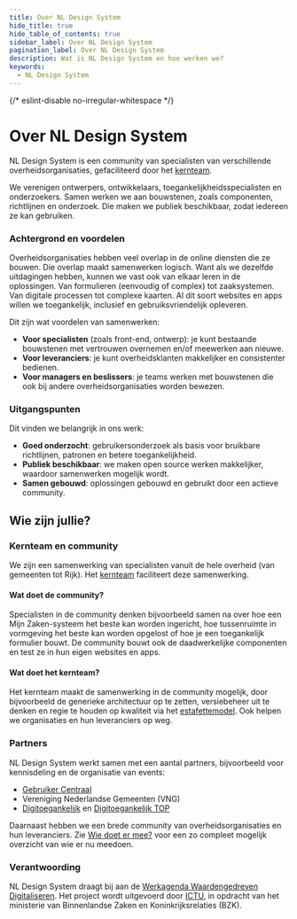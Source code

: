 ```yaml
---
title: Over NL Design System
hide_title: true
hide_table_of_contents: true
sidebar_label: Over NL Design System
pagination_label: Over NL Design System
description: Wat is NL Design System en hoe werken we?
keywords:
  - NL Design System
---
```


{/* eslint-disable  no-irregular-whitespace */}

# Over NL Design System

NL Design System is een community van specialisten van verschillende overheidsorganisaties, gefaciliteerd door het [kernteam](/project/kernteam).

We verenigen ontwerpers, ontwikkelaars, toegankelijkheidsspecialisten en onderzoekers. Samen werken we aan bouwstenen, zoals componenten, richtlijnen en onderzoek. Die maken we publiek beschikbaar, zodat iedereen ze kan gebruiken.

### Achtergrond en voordelen

Overheidsorganisaties hebben veel overlap in de online diensten die ze bouwen. Die overlap maakt samenwerken logisch. Want als we dezelfde uitdagingen hebben, kunnen we vast ook van elkaar leren in de oplossingen. Van formulieren (eenvoudig of complex) tot zaaksystemen. Van digitale processen tot complexe kaarten. Al dit soort websites en apps willen we toegankelijk, inclusief en gebruiksvriendelijk opleveren.

Dit zijn wat voordelen van samenwerken:

- **Voor specialisten** (zoals front-end, ontwerp): je kunt bestaande bouwstenen met vertrouwen overnemen en/of meewerken aan nieuwe.
- **Voor leveranciers**: je kunt overheidsklanten makkelijker en consistenter bedienen.
- **Voor managers en beslissers**: je teams werken met bouwstenen die ook bij andere overheidsorganisaties worden bewezen.

### Uitgangspunten

Dit vinden we belangrijk in ons werk:

- **Goed onderzocht**: gebruikersonderzoek als basis voor bruikbare richtlijnen, patronen en betere toegankelijkheid.​
- **Publiek beschikbaar**: ​we maken open source werken makkelijker, waardoor samenwerken mogelijk wordt.​
- **Samen gebouwd**: oplossingen gebouwd en gebruikt door een actieve community.​

## Wie zijn jullie?

### Kernteam en community

We zijn een samenwerking van specialisten vanuit de hele overheid (van gemeenten tot Rijk). Het [kernteam](/project/kernteam) faciliteert deze samenwerking.

#### Wat doet de community?

Specialisten in de community denken bijvoorbeeld samen na over hoe een Mijn Zaken-systeem het beste kan worden ingericht, hoe tussenruimte in vormgeving het beste kan worden opgelost of hoe je een toegankelijk formulier bouwt. De community bouwt ook de daadwerkelijke componenten en test ze in hun eigen websites en apps.

#### Wat doet het kernteam?

Het kernteam maakt de samenwerking in de community mogelijk, door bijvoorbeeld de generieke architectuur op te zetten, versiebeheer uit te denken en regie te houden op kwaliteit via het [estafettemodel](/handboek/estafettemodel). Ook helpen we organisaties en hun leveranciers op weg.

### Partners

NL Design System werkt samen met een aantal partners, bijvoorbeeld voor kennisdeling en de organisatie van events:

- [Gebruiker Centraal](https://www.gebruikercentraal.nl/)
- Vereniging Nederlandse Gemeenten (VNG)
- [Digitoegankelijk](https://digitoegankelijk.nl/) en [Digitoegankelijk TOP](https://www.digitaleoverheid.nl/overzicht-van-alle-onderwerpen/digitale-inclusie/digitaal-toegankelijk/digitoegankelijk-toezichts-en-ondersteuningsprogramma/)

Daarnaast hebben we een brede community van overheidsorganisaties en hun leveranciers. Zie [Wie doet er mee?](/community/wie-doet-mee) voor een zo compleet mogelijk overzicht van wie er nu meedoen.

### Verantwoording

NL Design System draagt bij aan de [Werkagenda Waardengedreven Digitaliseren](https://www.digitaleoverheid.nl/werkagenda-waardengedreven-digitaliseren/#Borgen-van-privacy-verantwoord-datagebruik-en-vergroten-ransparantie-over-gegevensverwerking-en-uitwisseling-Overzicht). Het project wordt uitgevoerd door [ICTU](https://ictu.nl/), in opdracht van het ministerie van Binnenlandse Zaken en Koninkrijksrelaties (BZK).
